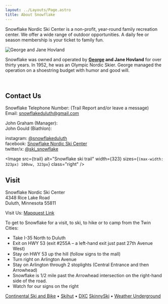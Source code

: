 ```yaml
---
layout: ../Layouts/Page.astro
title: About Snowflake
---
```



Snowflake Nordic Ski Center is a non-profit, year-round family recreation center. 
We offer a wide range of outdoor opportunities. 
A daily fee or season membership is your ticket to family fun.

<Image src={georgeJane} alt="George and Jane Hovland" class="left" />

Snowflake was owned and operated by **[George](http://www.skinnyski.com/racing/articles/hovland.html) and Jane Hovland** for over thirty years. 
In 1952, he was an Olympic Nordic Skier. 
George managed the operation on a shoestring budget with humor and good will.

<br class="clearboth" />

## Contact Us

Snowflake Telephone Number: <Telephone number="218-726-1550" /> (Trail Report and/or leave a message)<br />
Email: snowflakeduluth@gmail.com

John Graham (Manager): <Telephone number="218-355-1271" /><br />
John Gould (Biathlon): <Telephone number="218-269-2854" />

instagram: [@snowflakeduluth](https://www.instagram.com/snowflakeduluth/)<br />
facebook: [Snowflake Nordic Ski Center](https://www.facebook.com/Snowflake-Nordic-Ski-Center-174225889273034/)<br />
twitter/x: [@ski_snowflake](https://twitter.com/ski_snowflake)

<Image
  src={trail}
  alt="Snowflake ski trail"
  width={323}
  sizes={`(max-width: 323px) 100vw, 323px`}
  class="right"
/>

## Visit

Snowflake Nordic Ski Center<br />
4348 Rice Lake Road<br />
Duluth, Minnesota 55811

Visit Us: [Mapquest Link](http://www.mapquest.com/mq/4-BUpo)

To get to Snowflake for a visit, to ski, to hike or to camp from the Twin Cities:

- Take I-35 North to Duluth
- Exit on HWY 53 (exit #255A – a left-hand exit just past 27th Avenue West)
- Stay on HWY 53 up the hill (follow signs to the mall)
- Turn right on Arlington Avenue
- Stay on Arlington through 2 stoplights (Central Entrance and then Arrowhead)
- Snowflake is 1/2 mile past the Arrowhead intersection on the right-hand side of the road.
- Watch for our signs on the right

[Continental Ski and Bike](https://www.continentalski.com/) • [Skihut](http://www.theskihut.com/) • [DXC](http://www.duluthxc.com/)
[SkinnySki](http://www.skinnyski.com/) • [Weather Underground](https://www.wunderground.com/)
